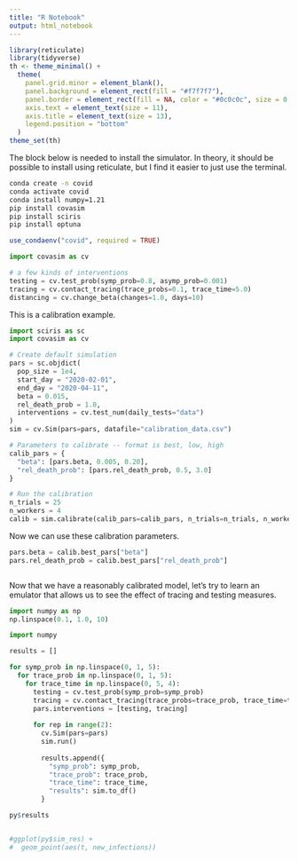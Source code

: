 ```yaml
---
title: "R Notebook"
output: html_notebook
---
```


```r
library(reticulate)
library(tidyverse)
th <- theme_minimal() + 
  theme(
    panel.grid.minor = element_blank(),
    panel.background = element_rect(fill = "#f7f7f7"),
    panel.border = element_rect(fill = NA, color = "#0c0c0c", size = 0.6),
    axis.text = element_text(size = 11),
    axis.title = element_text(size = 13),
    legend.position = "bottom"
  )
theme_set(th)
```

The block below is needed to install the simulator. In theory, it should be
possible to install using reticulate, but I find it easier to just use the
terminal.

```sh
conda create -n covid
conda activate covid
conda install numpy=1.21
pip install covasim
pip install sciris
pip install optuna
```

```r
use_condaenv("covid", required = TRUE)
```

```python
import covasim as cv

# a few kinds of interventions
testing = cv.test_prob(symp_prob=0.8, asymp_prob=0.001)
tracing = cv.contact_tracing(trace_probs=0.1, trace_time=5.0)
distancing = cv.change_beta(changes=1.0, days=10)
```

This is a calibration example.

```python
import sciris as sc
import covasim as cv

# Create default simulation
pars = sc.objdict(
  pop_size = 1e4,
  start_day = "2020-02-01",
  end_day = "2020-04-11",
  beta = 0.015,
  rel_death_prob = 1.0,
  interventions = cv.test_num(daily_tests="data")
)
sim = cv.Sim(pars=pars, datafile="calibration_data.csv")

# Parameters to calibrate -- format is best, low, high
calib_pars = {
  "beta": [pars.beta, 0.005, 0.20],
  "rel_death_prob": [pars.rel_death_prob, 0.5, 3.0]
}

# Run the calibration
n_trials = 25
n_workers = 4
calib = sim.calibrate(calib_pars=calib_pars, n_trials=n_trials, n_workers=n_workers)
```

Now we can use these calibration parameters.

```python
pars.beta = calib.best_pars["beta"]
pars.rel_death_prob = calib.best_pars["rel_death_prob"]
```

```python
```

Now that we have a reasonably calibrated model, let's try to learn an emulator
that allows us to see the effect of tracing and testing measures.
```python
import numpy as np
np.linspace(0.1, 1.0, 10)
```

```python
import numpy

results = []

for symp_prob in np.linspace(0, 1, 5):
  for trace_prob in np.linspace(0, 1, 5):
    for trace_time in np.linspace(0, 5, 4):
      testing = cv.test_prob(symp_prob=symp_prob)
      tracing = cv.contact_tracing(trace_probs=trace_prob, trace_time=trace_time)
      pars.interventions = [testing, tracing]
      
      for rep in range(2):
        cv.Sim(pars=pars)
        sim.run()
        
        results.append({
          "symp_prob": symp_prob,
          "trace_prob": trace_prob,
          "trace_time": trace_time,
          "results": sim.to_df()
        }
```

```r
py$results


#ggplot(py$sim_res) +
#  geom_point(aes(t, new_infections))
```

